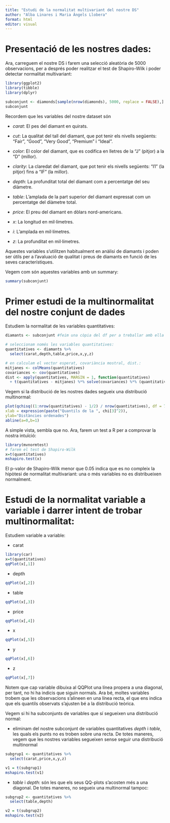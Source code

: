 ---
title: "Estudi de la normalitat multivariant del nostre DS"
author: "Alba Linares i Maria Àngels Llobera"
format: html
editor: visual
---

# Presentació de les nostres dades:

Ara, carreguem el nostre DS i farem una selecció aleatòria de 5000 observacions, per a després poder realitzar el test de Shapiro-Wilk i poder detectar normalitat multivariant:

```{r, echo=FALSE, warning = FALSE}
library(ggplot2)
library(tibble)
library(dplyr)

subconjunt <- diamonds[sample(nrow(diamonds), 5000, replace = FALSE),] #seleccionarem 5000 mostres aleatòries atès que el df original té massa observacions per a després poder realitzar el test de shapiro (). Notem que tal mostreig el farem sense reemplaçament
subconjunt
```

Recordem que les variables del nostre dataset són

-   *carat*: El pes del diamant en quirats.

-   *cut*: La qualitat del tall del diamant, que pot tenir els nivells següents: "Fair", "Good", "Very Good", "Premium" i "Ideal".

-   *color*: El color del diamant, que es codifica en lletres de la "J" (pitjor) a la "D" (millor).

-   *clarity*: La claredat del diamant, que pot tenir els nivells següents: "I1" (la pitjor) fins a "IF" (la millor).

-   *depth*: La profunditat total del diamant com a percentatge del seu diàmetre.

-   *table*: L'amplada de la part superior del diamant expressat com un percentatge del diàmetre total.

-   *price*: El preu del diamant en dòlars nord-americans.

-   *x*: La longitud en mil·límetres.

-   *i*: L'amplada en mil·límetres.

-   *z*: La profunditat en mil·límetres.

Aquestes variables s'utilitzen habitualment en anàlisi de diamants i poden ser útils per a l'avaluació de qualitat i preus de diamants en funció de les seves característiques.

Vegem com són aquestes variables amb un summary:

```{r, echo = FALSE}
summary(subconjunt)
```

# Primer estudi de la multinormalitat del nostre conjunt de dades

Estudiem la normalitat de les variables quantitatives:

```{r, echo = FALSE}
diamants <- subconjunt #feim una còpia del df per a treballar amb ella

# seleccionam només les variables quantitatives:
quantitatives <- diamants %>% 
  select(carat,depth,table,price,x,y,z)

# en calculam el vector esperat, covariància mostral, dist.:
mitjanes <- colMeans(quantitatives)
covariances <- cov(quantitatives)
dist <- apply(quantitatives, MARGIN = 1, function(quantitatives)
  + t(quantitatives - mitjanes) %*% solve(covariances) %*% (quantitatives - mitjanes))
```

Vegem si la distribució de les nostres dades segueix una distribució multinormal:

```{r, echo = FALSE}

plot(qchisq((1:nrow(quantitatives) - 1/2) / nrow(quantitatives), df = 7), sort(dist),
xlab = expression(paste("Quantils de la ", chi[3]^2)),
ylab="Distàncies ordenades")
abline(a=0,b=1)
```

A simple vista, sembla que no. Ara, farem un test a R per a comprovar la nostra intuïció:

```{r, echo= FALSE,warning=FALSE}
library(mvnormtest)
# farem el test de Shapiro-Wilk
x=t(quantitatives)
mshapiro.test(x)
```

El p-valor de Shapiro-Wilk menor que 0.05 indica que es no compleix la hipòtesi de normalitat multivariant: una o més variables no es distribueixen normalment.

# Estudi de la normalitat variable a variable i darrer intent de trobar multinormalitat:

Estudiem variable a variable:

-   carat

```{r, echo= FALSE,warning=FALSE}
library(car)
x=t(quantitatives)
qqPlot(x[,1])

```

-   depth

```{r, echo= FALSE,warning=FALSE}
qqPlot(x[,2])
```

-   table

```{r,echo= FALSE,warning=FALSE}
qqPlot(x[,3])
```

-   price

```{r, echo= FALSE,warning=FALSE}
qqPlot(x[,4])
```

-   x

```{r, echo= FALSE,warning=FALSE}
qqPlot(x[,5])
```

-   y

```{r, echo= FALSE,warning=FALSE}
qqPlot(x[,6])
```

-   z

```{r, echo= FALSE,warning=FALSE}
qqPlot(x[,7])
```

Notem que cap variable dibuixa al QQPlot una línea propera a una diagonal, per tant, no hi ha indicis que siguin normals. Ara bé, moltes variables trobem que les observacions s'alineen en una línea recta, el que ens indica que els quantils observats s'ajusten bé a la distribució teòrica.

Vegem si hi ha subconjunts de variables que sí segueixen una distribució normal:

-   eliminam del nostre subconjunt de variables quantitatives *depth* i *table*, les quals els punts no es troben sobre una recta. De totes maneres, vegem que les nostres variables segueixen sense seguir una distribució multinormal

```{r, echo= FALSE,warning=FALSE}
subgrup1 <- quantitatives %>%    
  select(carat,price,x,y,z) 

v1 = t(subgrup1) 
mshapiro.test(v1)
```

-   *table* i *depth*: són les que els seus QQ-plots s'acosten més a una diagonal. De totes maneres, no segueix una multinormal tampoc:

```{r, echo= FALSE,warning=FALSE}
subgrup2 <- quantitatives %>% 
  select(table,depth)

v2 = t(subgrup2)
mshapiro.test(v2)
```
